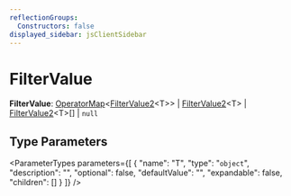 ```yaml
---
reflectionGroups:
  Constructors: false
displayed_sidebar: jsClientSidebar
---
```



# FilterValue

 **FilterValue**: [OperatorMap](js_client.internal.OperatorMap.mdx)&#60;[FilterValue2](js_client.internal.FilterValue2.mdx)&#60;T&#62;&#62; \| [FilterValue2](js_client.internal.FilterValue2.mdx)&#60;T&#62; \| [FilterValue2](js_client.internal.FilterValue2.mdx)&#60;T&#62;[] \| `null`

## Type Parameters

<ParameterTypes parameters={[
  {
    "name": "T",
    "type": "`object`",
    "description": "",
    "optional": false,
    "defaultValue": "",
    "expandable": false,
    "children": []
  }
]} />

